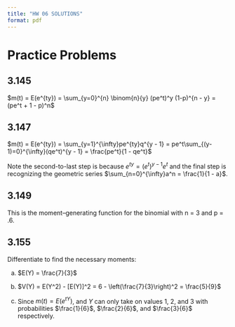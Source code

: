 ```yaml
---
title: "HW 06 SOLUTIONS"
format: pdf
---
```


# Practice Problems

## 3.145
$m(t) = E(e^{ty}) = \sum_{y=0}^{n} \binom{n}{y} (pe^t)^y (1-p)^{n - y} = (pe^t + 1 - p)^n$


## 3.147

$m(t) = E(e^{ty}) = \sum_{y=1}^{\infty}pe^{ty}q^{y - 1} = pe^t\sum_{(y-1)=0}^{\infty}(qe^t)^{y - 1} = \frac{pe^t}{1 - qe^t}$

Note the second-to-last step is because $e^{ty} = (e^t)^{y - 1}e^t$ and the final step is recognizing the geometric series $\sum_{n=0}^{\infty}a^n = \frac{1}{1 - a}$.


## 3.149

This is the moment–generating function for the binomial with n = 3 and p = .6.

## 3.155

Differentiate to find the necessary moments:

a. $E(Y) = \frac{7}{3}$

b. $V(Y) = E(Y^2) - [E(Y)]^2 = 6 - \left(\frac{7}{3}\right)^2 = \frac{5}{9}$

c. Since $m(t) = E(e^{tY})$, and $Y$ can only take on values $1$, $2$, and $3$ with probabilities $\frac{1}{6}$, $\frac{2}{6}$, and $\frac{3}{6}$ respectively.

